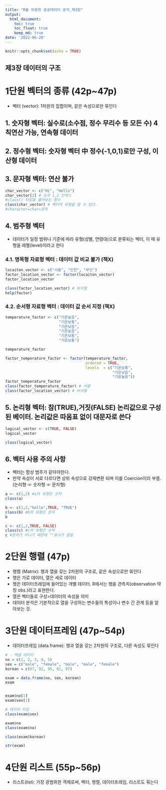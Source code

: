 ```yaml
---
title: "R을 이용한 공공데이터 분석_제3장"
output:
  html_document:
    toc: true
    toc_float: true
    keep_md: true
date: '2022-06-20'
---
```


```r
knitr::opts_chunk$set(echo = TRUE)
```

제3장 데이터의 구조
-
# 1단원 벡터의 종류 (42p~47p)
- 벡터 (vector): 1차원의 집합이며, 같은 속성으로만 묶인다

## 1. 숫자형 벡터: 실수로(소수점, 정수 무리수 등 모든 수) 4칙연산 가능, 연속형 데이터

## 2. 정수형 벡터: 숫자형 벡터 中 정수(-1,0,1)로만 구성, 이산형 데이터

## 3. 문자형 벡터: 연산 불가
```r
char_vector <- c("Hi", "Hello")
char_vector[2] # 숫자 1,2 인덱스
#class() 타입을 물어보는 함수
class(char_vector) # 벡터의 유형을 알 수 있다.
#character=char=문자
```

## 4. 범주형 벡터
- 데이터가 일정 범위나 기준에 따라 유형(성별, 연령대)으로 분류되는 벡터, 이 때 유형을 레벨(level)이라고 한다

### 4.1. 명목형 자료형 벡터 : 데이터 값 비교 불가  (책X)
```r
locaiton_vector <- c("서울", "인천", "부산")
factor_location_vector <- factor(locaiton_vector)
factor_location_vector

class(factor_location_vector) # 비서열
help(factor)
```

### 4.2. 순서형 자료형 벡터 : 데이터 값 순서 지정  (책X)
```r
temperature_factor <- c("기온높음", 
                        "기온보통", 
                        "기온낮음", 
                        "기온높음", 
                        "기온보통", 
                        "기온보통")

temperature_factor

factor_temperature_factor <- factor(temperature_factor, 
                                    ordered = TRUE, 
                                    levels  = c("기온보통", 
                                                "기온낮음", 
                                                "기온높음"))
factor_temperature_factor
class(factor_temperature_factor) # 서열
class(factor_location_vector) # 비서열
```

## 5. 논리형 벡터: 참(TRUE),거짓(FALSE) 논리값으로 구성된 베이터. 논리값은 따옴표 없이 대문자로 쓴다
```r
logical_vector <- c(TRUE, FALSE)
logical_vector

class(logical_vector)
```

## 6. 벡터 사용 주의 사항
- 벡터는 함상 범주가 같아야한다.
- 만약 속성이 서로 다르다면 상위 속성으로 강제변환 되며 이를 Coercion이라 부름. (논리형 ☞ 숫자형 ☞ 문자형)
```r
a <- c(1,2) #a의 유형은 숫자
class(a)

b <- c(1,2,"hello",TRUE, "TRUE")
class(b) #b의 유형은 문자
b

c <- c(1,2,TRUE, FALSE)
class(c) #c의 유형은 숫자
c #문자가 아니기 때문에 ""표시가 없음
```


# 2단원 행렬 (47p) 
- 행렬 (Matrix): 행과 열을 갖는 2차원의 구조로, 같은 속성으로만 묶인다
- 행은 가로 데이터, 열은 세로 데이터
- 행은 데이터프레임에 들어있는 개별 데이터. R에서는 행을 관측치(observation 약칭 obs.)라고 표현한다.
- 열은 벡터들로 구성>데이터의 속성을 의미 
- 데이터 분석은 기본적으로 열을 구성하는 변수들의 특성이나 변수 간 관계 등을 알아보는 것.


# 3단원 데이터프레임 (47p~54p)
- 데이터프레임 (data.frame): 행과 열을 갖는 2차원의 구조로, 다른 속성도 묶인다
```r
# - 엑셀 데이터
no = c(1, 2, 3, 4, 5)
sex = c("male", "female", "male", "male", "female")
korean = c(87, 92, 95, 81, 87)

exam = data.frame(no, sex, korean)
exam


exam$no[1]
exam$sex[1]

# 데이터 타입
class(exam$sex)

exam$no
class(exam$no)

class(exam$korean)

str(exam)
```


# 4단원 리스트 (55p~56p)
- 리스트(list): 가장 광범위한 객체로써, 벡터, 행렬, 데이터프레임, 리스트도 묶는다